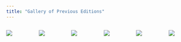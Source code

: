 ```yaml
---
title: "Gallery of Previous Editions"
---
```




:::{.columns}
::: {.column style="padding-right: 1rem;"}
![](images/IMG_1755.JPG){.lightbox group="row4"}
:::

::: {.column style="padding-right: 1rem;"}
![](images/IMG_1845.JPG){.lightbox group="row4"}
:::

::: {.column style="padding-right: 1rem;"}
![](images/IMG_1873.JPG){.lightbox group="row4"}
:::

::: {.column style="padding-right: 1rem;"}
![](images/IMG_1925.JPG){.lightbox group="row4"}
:::

::: {.column style="padding-right: 1rem;"}
![](images/IMG_2154.JPG){.lightbox group="row4"}
:::

::: {.column style="padding-right: 1rem;"}
![](images/IMG_2355.JPG){.lightbox group="row4"}
:::

:::
